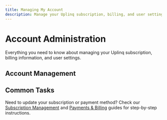 ```yaml
---
title: Managing My Account
description: Manage your Uplinq subscription, billing, and user settings
---
```


# Account Administration

Everything you need to know about managing your Uplinq subscription, billing information, and user settings.

## Account Management

<div className="grid grid-cols-1 gap-4 sm:grid-cols-3">
  <Card title="Subscription Management" href="/docs/managing-my-account/subscription" icon="package" />
  <Card title="Payments & Billing" href="/docs/managing-my-account/billing" icon="credit-card" />
  <Card title="User & Account Settings" href="/docs/managing-my-account/user-settings" icon="settings" />
</div>

## Common Tasks

Need to update your subscription or payment method? Check our [Subscription Management](/docs/managing-my-account/subscription) and [Payments & Billing](/docs/managing-my-account/billing) guides for step-by-step instructions.
